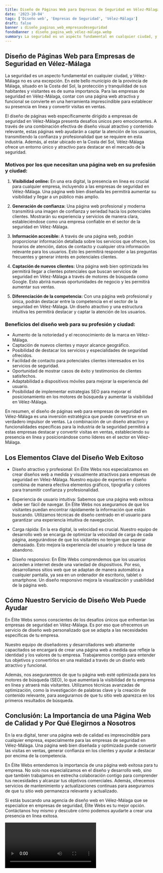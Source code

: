 ```yaml
---
title: Diseño de Páginas Web para Empresas de Seguridad en Vélez-Málaga
date: '2023-10-04'
tags: ['Diseño web', 'Empresas de Seguridad', 'Vélez-Málaga']
draft: false
banner : diseño_paginas_web_empresasdeseguridad
fondoBanner : diseño_pagina_web_vélez-málaga.webp
summary: La seguridad es un aspecto fundamental en cualquier ciudad, y VélezMálaga no es una excepción. En este bello municipio de la provincia de Málaga, situado en la Costa del Sol, la protección y tranquilidad de sus habitantes y visitantes es de suma importancia. Para las empresas de seguridad en VélezMálaga, contar con una página web atractiva y funcional se convierte en una herramienta imprescindible para establecer su presencia en línea y convertir visitas en ventas.
---
```


## **Diseño de Páginas Web para Empresas de Seguridad en Vélez-Málaga**

La seguridad es un aspecto fundamental en cualquier ciudad, y Vélez-Málaga no es una excepción. En este bello municipio de la provincia de Málaga, situado en la Costa del Sol, la protección y tranquilidad de sus habitantes y visitantes es de suma importancia. Para las empresas de seguridad en Vélez-Málaga, contar con una página web atractiva y funcional se convierte en una herramienta imprescindible para establecer su presencia en línea y convertir visitas en ventas.

El diseño de páginas web específicamente dirigido a empresas de seguridad en Vélez-Málaga presenta desafíos únicos pero emocionantes. A través de una combinación efectiva de diseño visual atractivo y contenido relevante, estas páginas web ayudarán a captar la atención de los usuarios, transmitiendo la confianza y profesionalidad que se requiere en esta industria. Además, al estar ubicado en la Costa del Sol, Vélez-Málaga ofrece un entorno único y atractivo para destacar en el mercado de la seguridad.

### **Motivos por los que necesitan una página web en su profesión y ciudad:**

1. **Visibilidad online:** En una era digital, la presencia en línea es crucial para cualquier empresa, incluyendo a las empresas de seguridad en Vélez-Málaga. Una página web bien diseñada les permitirá aumentar su visibilidad y llegar a un público más amplio.

2. **Generación de confianza:** Una página web profesional y moderna transmitirá una imagen de confianza y seriedad hacia los potenciales clientes. Mostrarán su experiencia y servicios de manera clara, estableciéndose como una empresa confiable en el sector de la seguridad en Vélez-Málaga.

3. **Información accesible:** A través de una página web, podrán proporcionar información detallada sobre los servicios que ofrecen, los horarios de atención, datos de contacto y cualquier otra información relevante para los usuarios. Esto les permitirá responder a las preguntas frecuentes y generar interés en potenciales clientes.

4. **Captación de nuevos clientes:** Una página web bien optimizada les permitirá llegar a clientes potenciales que buscan servicios de seguridad en Vélez-Málaga a través de motores de búsqueda como Google. Esto abrirá nuevas oportunidades de negocio y les permitirá aumentar sus ventas.

5. **Diferenciación de la competencia:** Con una página web profesional y única, podrán destacar entre la competencia en el sector de la seguridad en Vélez-Málaga. Un diseño atractivo y una estructura intuitiva les permitirá destacar y captar la atención de los usuarios.

### **Beneficios del diseño web para su profesión y ciudad:**

- Aumento de la notoriedad y el reconocimiento de la marca en Vélez-Málaga.
- Captación de nuevos clientes y mayor alcance geográfico.
- Posibilidad de destacar los servicios y especialidades de seguridad ofrecidos.
- Facilidad de contacto para potenciales clientes interesados en los servicios de seguridad.
- Oportunidad de mostrar casos de éxito y testimonios de clientes satisfechos.
- Adaptabilidad a dispositivos móviles para mejorar la experiencia del usuario.
- Posibilidad de implementar estrategias SEO para mejorar el posicionamiento en los motores de búsqueda y aumentar la visibilidad en Vélez-Málaga.

En resumen, el diseño de páginas web para empresas de seguridad en Vélez-Málaga es una inversión estratégica que puede convertirse en un verdadero impulsor de ventas. La combinación de un diseño atractivo y funcionalidades específicas para la industria de la seguridad permitirá a estas empresas destacar y convertir visitas en ventas, estableciendo su presencia en línea y posicionándose como líderes en el sector en Vélez-Málaga.

<GifSeo />

<Cta />

## Los Elementos Clave del Diseño Web Exitoso

- Diseño atractivo y profesional: En Élite Webs nos especializamos en crear diseños web a medida y visualmente atractivos para empresas de seguridad en Vélez-Málaga. Nuestro equipo de expertos en diseño combina de manera efectiva elementos gráficos, tipografía y colores para transmitir confianza y profesionalidad.

- Experiencia de usuario intuitiva: Sabemos que una página web exitosa debe ser fácil de navegar. En Élite Webs nos aseguramos de que los visitantes puedan encontrar rápidamente la información que están buscando. Utilizamos técnicas de diseño centrado en el usuario para garantizar una experiencia intuitiva de navegación.

- Carga rápida: En la era digital, la velocidad es crucial. Nuestro equipo de desarrollo web se encarga de optimizar la velocidad de carga de cada página, asegurándose de que los visitantes no tengan que esperar demasiado. Esto mejora la experiencia del usuario y reduce la tasa de abandono.

- Diseño responsivo: En Élite Webs comprendemos que los usuarios acceden a internet desde una variedad de dispositivos. Por eso, desarrollamos sitios web que se adaptan de manera automática a cualquier pantalla, ya sea en un ordenador de escritorio, tablet o smartphone. Un diseño responsivo mejora la visualización y usabilidad de la página web.

## Cómo Nuestro Servicio de Diseño Web Puede Ayudar

En Élite Webs somos conscientes de los desafíos únicos que enfrentan las empresas de seguridad en Vélez-Málaga. Es por eso que ofrecemos un servicio de diseño web personalizado que se adapta a las necesidades específicas de tu empresa.

Nuestro equipo de diseñadores y desarrolladores web altamente capacitados se encargará de crear una página web a medida que refleje la identidad y los valores de tu empresa. Trabajaremos contigo para entender tus objetivos y convertirlos en una realidad a través de un diseño web atractivo y funcional.

Además, nos aseguraremos de que tu página web esté optimizada para los motores de búsqueda (SEO), lo que aumentará la visibilidad de tu empresa en línea y atraerá más visitantes. Utilizamos técnicas avanzadas de optimización, como la investigación de palabras clave y la creación de contenido relevante, para asegurarnos de que tu sitio web aparezca en los primeros resultados de búsqueda.

## Conclusión: La Importancia de una Página Web de Calidad y Por Qué Elegirnos a Nosotros

En la era digital, tener una página web de calidad es imprescindible para cualquier empresa, especialmente para las empresas de seguridad en Vélez-Málaga. Una página web bien diseñada y optimizada puede convertir las visitas en ventas, generar confianza en los clientes y ayudar a destacar por encima de la competencia.

En Élite Webs entendemos la importancia de una página web exitosa para tu empresa. No solo nos especializamos en el diseño y desarrollo web, sino que también trabajamos en estrecha colaboración contigo para comprender tus necesidades y alcanzar tus objetivos comerciales. Además, ofrecemos servicios de mantenimiento y actualizaciones continuas para asegurarnos de que tu sitio web permanezca relevante y actualizado.

Si estás buscando una agencia de diseño web en Vélez-Málaga que se especialice en empresas de seguridad, Élite Webs es tu mejor opción. Contáctanos hoy mismo y descubre cómo podemos ayudarte a crear una presencia en línea exitosa.

<Video />

<CtaBot job='Empresas de Seguridad' city='Vélez-Málaga'/>

<Gmaps query='Vélez-Málaga+españa+maps' />